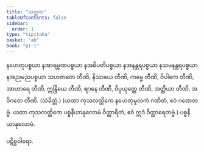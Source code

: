 ```yaml
---
title: "သတ္တက"
tableOfContents: false
sidebar:
  order: 1
type: "tipitaka"
basket: "ab"
book: "p1-1"
---
```



<DynamicBreadcrumb />

<Paragraph number="2156" book="p1-1">
နဟေတုပစ္စယာ နအာရမ္မဏပစ္စယာ နအဓိပတိပစ္စယာ နအနန္တရပစ္စယာ နသမနန္တရပစ္စယာ နအညမညပစ္စယာ သဟဇာတေ တီဏိ, နိဿယေ တီဏိ, ကမ္မေ တီဏိ, ဝိပါကေ တီဏိ, အာဟာရေ တီဏိ, ဣန္ဒြိယေ တီဏိ, ဈာနေ တီဏိ, ဝိပ္ပယုတ္တေ တီဏိ, အတ္ထိယာ တီဏိ, အဝိဂတေ တီဏိ. (သံခိတ္တံ.)
</Paragraph>

<Paragraph number="2157" book="p1-1">
(ယထာ ကုသလတ္တိကေ နဟေတုမူလကံ ဂဏိတံ, ဧဝံ ဂဏေတဗ္ဗံ. ယထာ ကုသလတ္တိကေ ပစ္စနီယာနုလောမံ ဝိတ္ထာရိတံ, ဧဝံ ဣဒံ ဝိတ္ထာရေတဗ္ဗံ.)

</Paragraph>

<Paragraph number="2158" type="center" book="p1-1">
ပစ္စနီယာနုလောမံ.

  
ပဋိစ္စဝါရော.
</Paragraph>
